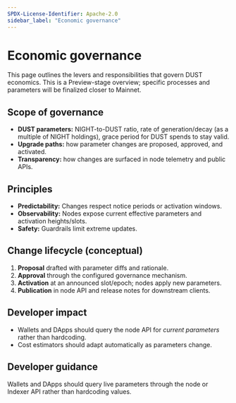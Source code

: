 ```yaml
---
SPDX-License-Identifier: Apache-2.0
sidebar_label: "Economic governance"
---
```


# Economic governance

This page outlines the levers and responsibilities that govern DUST economics. This is a Preview-stage overview; specific processes and parameters will be finalized closer to Mainnet.

## Scope of governance

- **DUST parameters:** NIGHT-to-DUST ratio, rate of generation/decay (as a multiple of NIGHT holdings), grace period for DUST spends to stay valid.
- **Upgrade paths:** how parameter changes are proposed, approved, and activated.
- **Transparency:** how changes are surfaced in node telemetry and public APIs.

## Principles

- **Predictability:** Changes respect notice periods or activation windows.
- **Observability:** Nodes expose current effective parameters and activation heights/slots.
- **Safety:** Guardrails limit extreme updates.

## Change lifecycle (conceptual)

1. **Proposal** drafted with parameter diffs and rationale.
2. **Approval** through the configured governance mechanism.
3. **Activation** at an announced slot/epoch; nodes apply new parameters.
4. **Publication** in node API and release notes for downstream clients.

## Developer impact

- Wallets and DApps should query the node API for *current parameters* rather than hardcoding.
- Cost estimators should adapt automatically as parameters change.

## Developer guidance

Wallets and DApps should query live parameters through the node or Indexer API rather than hardcoding values.
